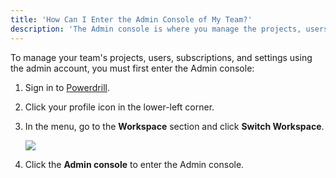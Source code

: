 ```yaml
---
title: 'How Can I Enter the Admin Console of My Team?'
description: 'The Admin console is where you manage the projects, users, subscriptions, and settings in your team'
---
```


To manage your team's projects, users, subscriptions, and settings using the admin account, you must first enter the Admin console:

1. Sign in to [Powerdrill](https://powerdrill.ai).

2. Click your profile icon in the lower-left corner.

3. In the menu, go to the **Workspace** section and click **Switch Workspace**.

    <Frame>
      <img src="/enterprise/img/switch-workspace.png" style={{ borderRadius: '0.5rem' }} />
    </Frame>


4. Click the **Admin console** to enter the Admin console.





<MySnippet beta="community" />


